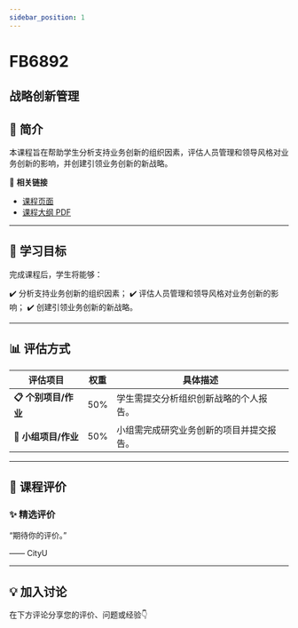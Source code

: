 ```yaml
---
sidebar_position: 1
---
```


# FB6892
## 战略创新管理

## **📘 简介**
本课程旨在帮助学生分析支持业务创新的组织因素，评估人员管理和领导风格对业务创新的影响，并创建引领业务创新的新战略。

🔗 **相关链接**
- [课程页面](https://www.cityu.edu.hk/catalogue/pg/202425/course/FB6892.htm)
- [课程大纲 PDF](https://www.cityu.edu.hk/catalogue/pg/202425/course/FB6892.pdf)

---

## **🎯 学习目标**

完成课程后，学生将能够：

✔️ 分析支持业务创新的组织因素；
✔️ 评估人员管理和领导风格对业务创新的影响；
✔️ 创建引领业务创新的新战略。

---

## **📊 评估方式**

| **评估项目**             | **权重** | **具体描述**                                                                                     |
|-------------------------|---------|-----------------------------------------------------------------------------------------------|
| **📋 个别项目/作业**      | 50%     | 学生需提交分析组织创新战略的个人报告。                                                          |
| **📝 小组项目/作业**      | 50%     | 小组需完成研究业务创新的项目并提交报告。                                                       |

---

## **💬 课程评价**

### ✨ **精选评价**
<div className={commentStyles.commentBox}>
    <p className={commentStyles.commentText}>
        “期待你的评价。”
    </p>
    <p className={commentStyles.commentAuthor}>—— CityU</p>
</div>

---

## **💡 加入讨论**

在下方评论分享您的评价、问题或经验👇
<Utterances />